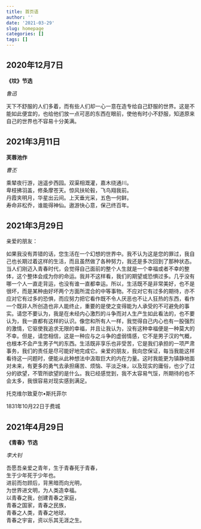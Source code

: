 ```yaml
---
title: 首页语
author: ''
date: '2021-03-29'
slug: homepage
categories: []
tags: []
---
```

## 2020年12月7日
**《坟》节选**  

*鲁迅*   

天下不舒服的人们多着，而有些人们却一心一意在造专给自己舒服的世界。这是不能如此便宜的，也给他们放一点可恶的东西在眼前，使他有时小不舒服，知道原来自己的世界也不容易十分美满。

## 2021年3月11日
**芙蓉池作**  

*曹丕*

乘辇夜行游，逍遥步西园。双渠相溉灌，嘉木绕通川。  
卑枝拂羽盖，修条摩苍天。惊风扶轮毂，飞鸟翔我前。  
丹霞夹明月，华星出云间。上天垂光采，五色一何鲜。  
寿命非松乔，谁能得神仙。遨游快心意，保己终百年。  

## 2021年3月29日
亲爱的朋友：

如果我没有弄错的话，您生活在一个幻想的世界中。我不认为这是您的罪过，我自己也长期过着这样的生活，而且虽然做了各种努力，我还是多次回到了那种状态。当人们刚迈入青春时代，会觉得自己面前的整个人生就是一个幸福或者不幸的整体，这个整体会成为你的命运。我并不这样看，我们的期望或恐惧过多。几乎没有哪一个人一直走背运，也没有谁一直都幸运。所以，生活既不是非常美好，也不是很坏，而是某种由好坏两个方面所混合的中等事物。不应对它有过多的期待，亦不应对它有过多的恐惧，而应努力把它看作既不令人厌恶也不让人狂热的东西，看作一个既非人所创造也非人能终止，重要的是使之变得能为人承受的不可避免的事实。请您不要认为，我是在未经内心激烈的斗争而对人生产生如此看法的，也不要认为，我一直都有这样的认识。像您和所有人一样，我觉得自己内心也有一股强烈的激情，它驱使我追求无限的幸福，并且让我认为，没有这种幸福便是一种莫大的不幸。但是，请您相信，这是一种应与之斗争的虚弱情感，它不是男子汉的气概，也根本不会产生男子气的东西。生活既非享乐也非受苦，它是我们承担的一项严肃事务，我们的责任是尽可能好地完成它。亲爱的朋友，我向您保证，每当我能这样看待这一问题时，便能从此种想法中汲取巨大的内在力量。这时我能更为镇静地面对未来，有更多的勇气去承担痛苦、烦恼、平淡乏味，以及现实的庸俗，也少了过分的欲望，不管所欲望的是什么。我已经感觉到，我不太容易气馁，所期待的也不会太多，我很容易对现实感到满足。   

托克维尔致夏尔•斯托菲尔 

1831年10月22日于费城

## 2021年4月29日
**《青春》节选**   

*李大钊*

吾愿吾亲爱之青年，生于青春死于青春，   
生于少年死于少年也。   
进前而勿顾后，背黑暗而向光明，   
为世界进文明，为人类造幸福。   
以青春之我，创建青春之家庭，   
青春之国家，青春之民族，   
青春之人类，青春之地球，   
青春之宇宙，资以乐其无涯之生。
